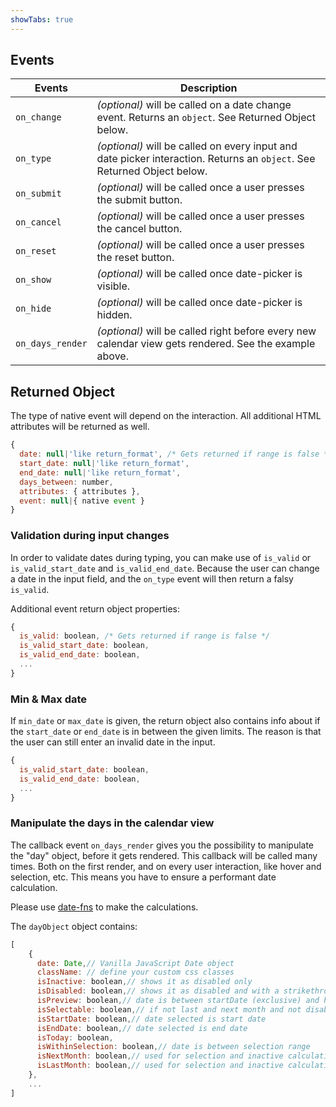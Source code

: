 ```yaml
---
showTabs: true
---
```



## Events

| Events           | Description                                                                                                             |
| ---------------- | ----------------------------------------------------------------------------------------------------------------------- |
| `on_change`      | _(optional)_ will be called on a date change event. Returns an `object`. See Returned Object below.                     |
| `on_type`        | _(optional)_ will be called on every input and date picker interaction. Returns an `object`. See Returned Object below. |
| `on_submit`      | _(optional)_ will be called once a user presses the submit button.                                                      |
| `on_cancel`      | _(optional)_ will be called once a user presses the cancel button.                                                      |
| `on_reset`       | _(optional)_ will be called once a user presses the reset button.                                                       |
| `on_show`        | _(optional)_ will be called once date-picker is visible.                                                                |
| `on_hide`        | _(optional)_ will be called once date-picker is hidden.                                                                 |
| `on_days_render` | _(optional)_ will be called right before every new calendar view gets rendered. See the example above.                  |

## Returned Object

The type of native event will depend on the interaction.
All additional HTML attributes will be returned as well.

```js
{
  date: null|'like return_format', /* Gets returned if range is false */
  start_date: null|'like return_format',
  end_date: null|'like return_format',
  days_between: number,
  attributes: { attributes },
  event: null|{ native event }
}
```

### Validation during input changes

In order to validate dates during typing, you can make use of `is_valid` or `is_valid_start_date` and `is_valid_end_date`. Because the user can change a date in the input field, and the `on_type` event will then return a falsy `is_valid`.

Additional event return object properties:

```js
{
  is_valid: boolean, /* Gets returned if range is false */
  is_valid_start_date: boolean,
  is_valid_end_date: boolean,
  ...
}
```

### Min & Max date

If `min_date` or `max_date` is given, the return object also contains info about if the `start_date` or `end_date` is in between the given limits. The reason is that the user can still enter an invalid date in the input.

```js
{
  is_valid_start_date: boolean,
  is_valid_end_date: boolean,
  ...
}
```

### Manipulate the days in the calendar view

The callback event `on_days_render` gives you the possibility to manipulate the "day" object, before it gets rendered. This callback will be called many times. Both on the first render, and on every user interaction, like hover and selection, etc. This means you have to ensure a performant date calculation.

Please use [date-fns](https://date-fns.org) to make the calculations.

<VisibleWhenNotVisualTest>
  <DatePickerDateFnsRangeIsWeekend />
</VisibleWhenNotVisualTest>

The `dayObject` object contains:

```js
[
    {
      date: Date,// Vanilla JavaScript Date object
      className: // define your custom css classes
      isInactive: boolean,// shows it as disabled only
      isDisabled: boolean,// shows it as disabled and with a strikethrough
      isPreview: boolean,// date is between startDate (exclusive) and hoverDate (inclusive)
      isSelectable: boolean,// if not last and next month and not disabled – handles z-index
      isStartDate: boolean,// date selected is start date
      isEndDate: boolean,// date selected is end date
      isToday: boolean,
      isWithinSelection: boolean,// date is between selection range
      isNextMonth: boolean,// used for selection and inactive calculation
      isLastMonth: boolean,// used for selection and inactive calculation
    },
    ...
]
```
